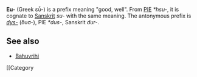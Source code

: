 '''Eu-''' (Greek εὖ-) is a prefix meaning "good, well". From [[PIE]] ''*hsu-'', it is cognate to [[Sanskrit]] ''su-'' with the same meaning. The antonymous prefix is ''[[dys-]]'' (δυσ-),  PIE ''*dus-'', Sanskrit ''dur-''.

==See also==
*[[Bahuvrihi]]

{{wikitionary|eu-}}
{{wikitionary|εὖ}}

[[Category